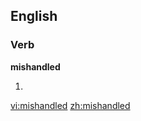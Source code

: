 ==English==

===Verb===
'''mishandled'''

# {{present participle of|[[mishandle]]}}

[[vi:mishandled]]
[[zh:mishandled]]